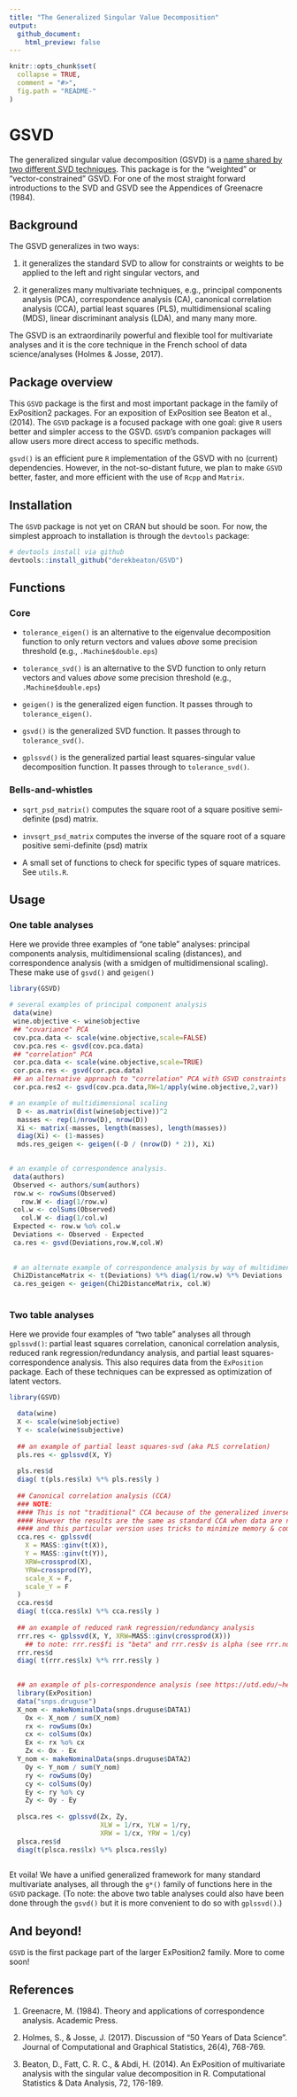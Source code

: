 ```yaml
---
title: "The Generalized Singular Value Decomposition"
output: 
  github_document:
    html_preview: false
---
```


```r
knitr::opts_chunk$set(
  collapse = TRUE,
  comment = "#>",
  fig.path = "README-"
)
```


# GSVD

The generalized singular value decomposition (GSVD) is a [name shared by two different SVD techniques](https://en.wikipedia.org/wiki/Generalized_singular_value_decomposition). This package is for the "weighted" or "vector-constrained" GSVD. For one of the most straight forward introductions to the SVD and GSVD see the Appendices of Greenacre (1984). 

## Background

The GSVD generalizes in two ways: 

1. it generalizes the standard SVD to allow for constraints or weights to be applied to the left and right singular vectors, and

2. it generalizes many multivariate techniques, e.g., principal components analysis (PCA), correspondence analysis (CA), canonical correlation analysis (CCA), partial least squares (PLS), multidimensional scaling (MDS), linear discriminant analysis (LDA), and many many more.

The GSVD is an extraordinarily powerful and flexible tool for multivariate analyses and it is the core technique in the French school of data science/analyses (Holmes & Josse, 2017).


## Package overview

This `GSVD` package is the first and most important package in the family of ExPosition2 packages. For an exposition of ExPosition see Beaton et al., (2014). The `GSVD` package is a focused package with one goal: give `R` users better and simpler access to the GSVD. `GSVD`'s companion packages will allow users more direct access to specific methods.

`gsvd()` is an efficient pure `R` implementation of the GSVD with no (current) dependencies. However, in the not-so-distant future, we plan to make `GSVD` better, faster, and more efficient with the use of `Rcpp` and `Matrix`. 


## Installation

The `GSVD` package is not yet on CRAN but should be soon. For now, the simplest approach to installation is through the `devtools` package:

```r
# devtools install via github
devtools::install_github("derekbeaton/GSVD")
```


## Functions

### Core
* `tolerance_eigen()` is an alternative to the eigenvalue decomposition function to only return vectors and values *above* some precision threshold (e.g., `.Machine$double.eps`)

* `tolerance_svd()` is an alternative to the SVD function to only return vectors and values *above* some precision threshold (e.g., `.Machine$double.eps`)

* `geigen()` is the generalized eigen function. It passes through to `tolerance_eigen()`.

* `gsvd()` is the generalized SVD function. It passes through to `tolerance_svd()`.

* `gplssvd()` is the generalized partial least squares-singular value decomposition function. It passes through to `tolerance_svd()`.


### Bells-and-whistles

* `sqrt_psd_matrix()` computes the square root of a square positive semi-definite (psd) matrix.

* `invsqrt_psd_matrix` computes the inverse of the square root of a square positive semi-definite (psd) matrix

* A small set of functions to check for specific types of square matrices. See `utils.R`.


## Usage

### One table analyses

Here we provide three examples of "one table" analyses: principal components analysis, multidimensional scaling (distances), and correspondence analysis (with a smidgen of multidimensional scaling). These make use of `gsvd()` and `geigen()`

```r
library(GSVD)

# several examples of principal component analysis
 data(wine)
 wine.objective <- wine$objective
 ## "covariance" PCA
 cov.pca.data <- scale(wine.objective,scale=FALSE)
 cov.pca.res <- gsvd(cov.pca.data)
 ## "correlation" PCA
 cor.pca.data <- scale(wine.objective,scale=TRUE)
 cor.pca.res <- gsvd(cor.pca.data)
 ## an alternative approach to "correlation" PCA with GSVD constraints
 cor.pca.res2 <- gsvd(cov.pca.data,RW=1/apply(wine.objective,2,var))

# an example of multidimensional scaling
  D <- as.matrix(dist(wine$objective))^2
  masses <- rep(1/nrow(D), nrow(D))
  Xi <- matrix(-masses, length(masses), length(masses))
  diag(Xi) <- (1-masses)
  mds.res_geigen <- geigen((-D / (nrow(D) * 2)), Xi)

 
# an example of correspondence analysis.
 data(authors)
 Observed <- authors/sum(authors)
 row.w <- rowSums(Observed)
   row.W <- diag(1/row.w)
 col.w <- colSums(Observed)
   col.W <- diag(1/col.w)
 Expected <- row.w %o% col.w
 Deviations <- Observed - Expected
 ca.res <- gsvd(Deviations,row.W,col.W)
 
 
 # an alternate example of correspondence analysis by way of multidimensional scaling of Chi-squared distances
 Chi2DistanceMatrix <- t(Deviations) %*% diag(1/row.w) %*% Deviations
 ca.res_geigen <- geigen(Chi2DistanceMatrix, col.W)
 
```

### Two table analyses

Here we provide four examples of "two table" analyses all through `gplssvd()`: partial least squares correlation, canonical correlation analysis, reduced rank regression/redundancy analysis, and partial least squares-correspondence analysis. This also requires data from the `ExPosition` package. Each of these techniques can be expressed as optimization of latent vectors. 

```r
library(GSVD)

  data(wine)
  X <- scale(wine$objective)
  Y <- scale(wine$subjective)
  
  ## an example of partial least squares-svd (aka PLS correlation)
  pls.res <- gplssvd(X, Y)
  
  pls.res$d
  diag( t(pls.res$lx) %*% pls.res$ly )
  
  ## Canonical correlation analysis (CCA)
  ### NOTE:
  #### This is not "traditional" CCA because of the generalized inverse.
  #### However the results are the same as standard CCA when data are not rank deficient.
  #### and this particular version uses tricks to minimize memory & computation
  cca.res <- gplssvd(
    X = MASS::ginv(t(X)),
    Y = MASS::ginv(t(Y)),
    XRW=crossprod(X),
    YRW=crossprod(Y),
    scale_X = F,
    scale_Y = F
  )
  cca.res$d
  diag( t(cca.res$lx) %*% cca.res$ly )  
  
  ## an example of reduced rank regression/redundancy analysis
  rrr.res <- gplssvd(X, Y, XRW=MASS::ginv(crossprod(X)))
    ## to note: rrr.res$fi is "beta" and rrr.res$v is alpha (see rrr.nonmiss: http://ftp.uni-bayreuth.de/math/statlib/S/rrr.s)
  rrr.res$d
  diag( t(rrr.res$lx) %*% rrr.res$ly )

  
  ## an example of pls-correspondence analysis (see https://utd.edu/~herve/abdi-bdAa2015_PLSCA.pdf)
  library(ExPosition)
  data("snps.druguse")
  X_nom <- makeNominalData(snps.druguse$DATA1)
    Ox <- X_nom / sum(X_nom)
    rx <- rowSums(Ox)
    cx <- colSums(Ox)
    Ex <- rx %o% cx
    Zx <- Ox - Ex
  Y_nom <- makeNominalData(snps.druguse$DATA2)
    Oy <- Y_nom / sum(Y_nom)
    ry <- rowSums(Oy)
    cy <- colSums(Oy)
    Ey <- ry %o% cy
    Zy <- Oy - Ey
  
  plsca.res <- gplssvd(Zx, Zy, 
                       XLW = 1/rx, YLW = 1/ry,
                       XRW = 1/cx, YRW = 1/cy)
  plsca.res$d
  diag(t(plsca.res$lx) %*% plsca.res$ly)
 
```

Et voila! We have a unified generalized framework for many standard multivariate analyses, all through the `g*()` family of functions here in the `GSVD` package. (To note: the above two table analyses could also have been done through the `gsvd()` but it is more convenient to do so with `gplssvd()`.)


## And beyond!

`GSVD` is the first package part of the larger ExPosition2 family. More to come soon!

## References

1. Greenacre, M. (1984). Theory and applications of correspondence analysis. Academic Press.

2. Holmes, S., & Josse, J. (2017). Discussion of “50 Years of Data Science”. Journal of Computational and Graphical Statistics, 26(4), 768-769.

3. Beaton, D., Fatt, C. R. C., & Abdi, H. (2014). An ExPosition of multivariate analysis with the singular value decomposition in R. Computational Statistics & Data Analysis, 72, 176-189.


